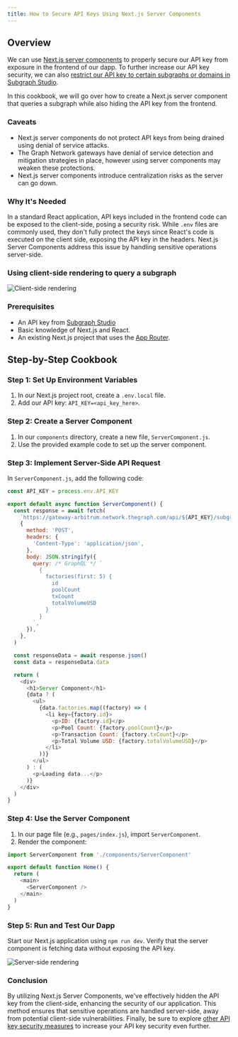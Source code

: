 ```yaml
---
title: How to Secure API Keys Using Next.js Server Components
---
```


## Overview

We can use [Next.js server components](https://nextjs.org/docs/app/building-your-application/rendering/server-components) to properly secure our API key from exposure in the frontend of our dapp. To further increase our API key security, we can also [restrict our API key to certain subgraphs or domains in Subgraph Studio](/cookbook/upgrading-a-subgraph/#securing-your-api-key).

In this cookbook, we will go over how to create a Next.js server component that queries a subgraph while also hiding the API key from the frontend.

### Caveats

- Next.js server components do not protect API keys from being drained using denial of service attacks.
- The Graph Network gateways have denial of service detection and mitigation strategies in place, however using server components may weaken these protections.
- Next.js server components introduce centralization risks as the server can go down.

### Why It's Needed

In a standard React application, API keys included in the frontend code can be exposed to the client-side, posing a security risk. While `.env` files are commonly used, they don't fully protect the keys since React's code is executed on the client side, exposing the API key in the headers. Next.js Server Components address this issue by handling sensitive operations server-side.

### Using client-side rendering to query a subgraph

![Client-side rendering](/img/api-key-client-side-rendering.png)

### Prerequisites

- An API key from [Subgraph Studio](https://thegraph.com/studio)
- Basic knowledge of Next.js and React.
- An existing Next.js project that uses the [App Router](https://nextjs.org/docs/app).

## Step-by-Step Cookbook

### Step 1: Set Up Environment Variables

1. In our Next.js project root, create a `.env.local` file.
2. Add our API key: `API_KEY=<api_key_here>`.

### Step 2: Create a Server Component

1. In our `components` directory, create a new file, `ServerComponent.js`.
2. Use the provided example code to set up the server component.

### Step 3: Implement Server-Side API Request

In `ServerComponent.js`, add the following code:

```javascript
const API_KEY = process.env.API_KEY

export default async function ServerComponent() {
  const response = await fetch(
    `https://gateway-arbitrum.network.thegraph.com/api/${API_KEY}/subgraphs/id/HUZDsRpEVP2AvzDCyzDHtdc64dyDxx8FQjzsmqSg4H3B`,
    {
      method: 'POST',
      headers: {
        'Content-Type': 'application/json',
      },
      body: JSON.stringify({
        query: /* GraphQL */ `
          {
            factories(first: 5) {
              id
              poolCount
              txCount
              totalVolumeUSD
            }
          }
        `,
      }),
    },
  )

  const responseData = await response.json()
  const data = responseData.data

  return (
    <div>
      <h1>Server Component</h1>
      {data ? (
        <ul>
          {data.factories.map((factory) => (
            <li key={factory.id}>
              <p>ID: {factory.id}</p>
              <p>Pool Count: {factory.poolCount}</p>
              <p>Transaction Count: {factory.txCount}</p>
              <p>Total Volume USD: {factory.totalVolumeUSD}</p>
            </li>
          ))}
        </ul>
      ) : (
        <p>Loading data...</p>
      )}
    </div>
  )
}
```

### Step 4: Use the Server Component

1. In our page file (e.g., `pages/index.js`), import `ServerComponent`.
2. Render the component:

```javascript
import ServerComponent from './components/ServerComponent'

export default function Home() {
  return (
    <main>
      <ServerComponent />
    </main>
  )
}
```

### Step 5: Run and Test Our Dapp

Start our Next.js application using `npm run dev`. Verify that the server component is fetching data without exposing the API key.

![Server-side rendering](/img/api-key-server-side-rendering.png)

### Conclusion

By utilizing Next.js Server Components, we've effectively hidden the API key from the client-side, enhancing the security of our application. This method ensures that sensitive operations are handled server-side, away from potential client-side vulnerabilities. Finally, be sure to explore [other API key security measures](/subgraphs/querying/managing-api-keys/) to increase your API key security even further.
